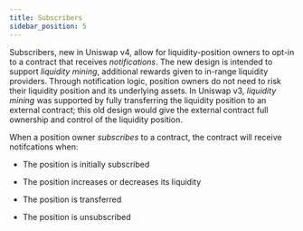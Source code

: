 ```yaml
---
title: Subscribers
sidebar_position: 5
---
```


Subscribers, new in Uniswap v4, allow for liquidity-position owners to opt-in to a contract that receives _notifications_.
The new design is intended to support _liquidity mining_, additional rewards given to in-range liquidity providers. Through notification logic, position owners do not need
to risk their liquidity position and its underlying assets. In Uniswap v3, _liquidity mining_ was supported by fully transferring the 
liquidity position to an external contract; this old design would give the external contract full ownership and control of the liquidity position.

When a position owner _subscribes_ to a contract, the contract will receive notifcations when:

* The position is initially subscribed

* The position increases or decreases its liquidity

* The position is transferred

* The position is unsubscribed

